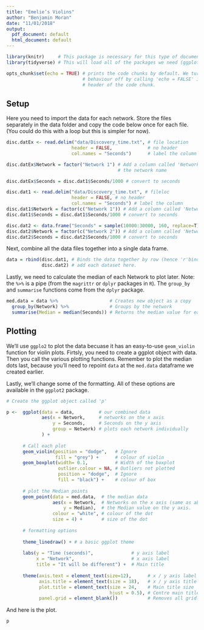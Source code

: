 ```yaml
---
title: "Emelie’s Violins"
author: "Benjamin Moran"
date: "11/01/2018"
output:
  pdf_document: default
  html_document: default
---
```


```r
library(knitr)     # This package is necessary for this type of document (.Rmd).
library(tidyverse) # This will load all of the packages we need (ggplot2, dplyr).
```

```r
opts_chunk$set(echo = TRUE) # prints the code chunks by default. We turn this
                            # behaviour off by calling 'echo = FALSE' in the 
                            # header of the code chunk.
```

## Setup

Here you need to import the data for each network. Store the files separately in the data folder and copy the code below once for each file. (You could do this with a loop but this is simpler for now).

```r
disc.datEx <- read.delim("data/Discovery_time.txt", # file location
                        header = FALSE,             # no header
                        col.names = "Seconds")      # label the column

disc.datEx$Network = factor("Network 1") # Add a column called 'Network' with
                                         # the network name

disc.datEx$Seconds = disc.dat1$Seconds/1000 # convert to seconds
```


```r
disc.dat1 <- read.delim("data/Discovery_time.txt", # fileloc
                        header = FALSE, # no header
                        col.names = "Seconds") # label the column
disc.dat1$Network = factor(c("Network 1")) # Add a column called 'Network' with the network name
disc.dat1$Seconds = disc.dat1$Seconds/1000 # convert to seconds

disc.dat2 <- data.frame("Seconds" = sample(10000:30000, 160, replace=T)) 
disc.dat2$Network = factor(c("Network 2")) # Add a column called 'Network' with the network name
disc.dat2$Seconds = disc.dat2$Seconds/1000 # convert to seconds
```

Next, combine all the data files together into a single data frame.

```r
data = rbind(disc.dat1, # Binds the data together by row (hence 'r'bind).
             disc.dat2) # add each dataset here.
```

Lastly, we need to calculate the median of each Network to plot later. Note: the `%>%` is a pipe (from the `magrittr` or `dplyr` packages in `R`). The `group_by` and `summarise` functions come from the `dplyr` package.

```r
med.data = data %>%                   # Creates new object as a copy
  group_by(Network) %>%               # Groups by the network
  summarise(Median = median(Seconds)) # Returns the median value for each.
```


## Plotting

We'll use `ggplo2` to plot the data becuase it has an easy-to-use `geom_violin` function for violin plots. Firtsly, you need to create a ggplot object with data. Then you call the various plotting functions. Remember to plot the median dots last, because you'll need to repoint `data` at the `med.data` dataframe we created earlier.

Lastly, we'll change some of the formatting. All of these options are available in the `ggplot2` package.

```r
# Create the ggplot object called 'p'

p <-  ggplot(data = data,         # our combined data
             aes(x = Network,     # networks on the x axis
                 y = Seconds,     # Seconds on the y axis
                 group = Network) # plots each network individually
             ) +
  
      # Call each plot
      geom_violin(position = "dodge",   # Ignore
                  fill = "grey") +      # colour of violin
      geom_boxplot(width= 0.1,          # Width of the boxplot
                   outlier.colour = NA, # Outliers not plotted
                   position = "dodge",  # Ignore
                   fill = "black") +    # colour of box
      
      # plot the Median points
      geom_point(data = med.data,  # the median data
                 aes(x = Network,  # Networks on the x axis (same as above).
                     y = Median),  # the Median value on the y axis.
                 colour = "white", # colour of the dot
                 size = 4) +       # size of the dot
      
      # formatting options
      
      theme_linedraw() + # a basic ggplot theme
      
      labs(y = "Time (seconds)",              # y axis label
           x = "Network",                     # x axis label
           title = "It will be different") +  # Main title
      
      theme(axis.text = element_text(size=12),      # x / y axis label sizes
            axis.title = element_text(size = 18),   # x / y axis title sizes
            plot.title = element_text(size = 24,    # Main title size
                                      hjust = 0.5), # Centre main title
            panel.grid = element_blank())           # Removes all gridlines
```

And here is the plot.

```r
p
```

